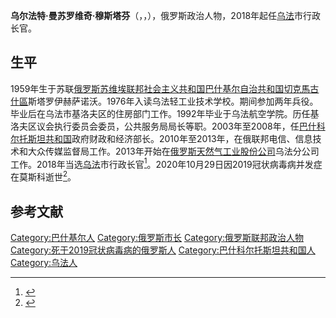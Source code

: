{{family name hatnote|曼苏罗维奇|穆斯塔芬|lang=Eastern Slavic}}
{{Infobox officeholder
| 姓名     = 乌尔法特·穆斯塔芬
| 原名     = Ульфат Мустафин
| 图像     = 
| 性别     = 男
| 职务     = [[乌法|乌法]]市行政长官
| 就任日期 = 2018年10月29日
| 卸任日期 = 2020年10月29日
| 出生日期 = 1959年5月4日
| 出生地点 = {{URS}}[[巴什基尔苏维埃社会主义自治共和国|巴什基尔苏维埃社会主义自治共和国]][[切克馬古什區|切克馬古什區]]
| 逝世日期 = {{Death date and age|2020|10|29|1959|5|4}}
| 逝世地点 = {{RUS}}[[莫斯科|莫斯科]]
| 职业     = 
| 政党     =
| 母校     = 
| 获奖     = 
}}
'''乌尔法特·曼苏罗维奇·穆斯塔芬'''（{{lang-ru|Ульфат Мансурович Мустафин}}，{{lang-ba|Өлфәт Мансур улы Мостафин}}，{{bd|1959年|5月4日|2020年|10月29日|catIdx=Mustafin}}），俄罗斯政治人物，2018年起任[[乌法|乌法]]市行政长官。

== 生平 ==
1959年生于苏联[[俄罗斯苏维埃联邦社会主义共和国|俄罗斯苏维埃联邦社会主义共和国]][[巴什基尔苏维埃社会主义自治共和国|巴什基尔自治共和国]][[切克馬古什區|切克馬古什區]]斯塔罗伊赫萨诺沃。1976年入读乌法轻工业技术学校。期间参加两年兵役。毕业后在乌法市基洛夫区的住房部门工作。1992年毕业于乌法航空学院。历任基洛夫区议会执行委员会委员，公共服务局局长等职。2003年至2008年，任[[巴什科尔托斯坦共和国|巴什科尔托斯坦共和国]]政府财政和经济部长。2010年至2013年，在俄联邦电信、信息技术和大众传媒监督局工作。2013年开始在[[俄罗斯天然气工业股份公司|俄罗斯天然气工业股份公司]]乌法分公司工作。2018年当选[[乌法|乌法]]市行政长官<ref>{{cite web |author1=Азат Гиззатуллин |title=Мэром Уфы избран Ульфат Мустафин |url=http://www.bashinform.ru/news/1231126-merom-ufy-izbran-ulfat-mustafin/ |publisher=Башинформ |language=ru |date=2018-10-29 |accessdate=2020-10-30 |archive-date=2020-02-24 |archive-url=https://web.archive.org/web/20200224215818/http://www.bashinform.ru/news/1231126-merom-ufy-izbran-ulfat-mustafin/ |dead-url=no }}</ref>。2020年10月29日因2019冠状病毒病并发症在莫斯科逝世<ref>{{cite web |title=俄罗斯乌法市市长因感染新冠肺炎死亡 |url=http://www.bjnews.com.cn/world/2020/10/30/782866.html |publisher=新京报 |date=2020-10-30 |accessdate=2020-10-30 |archive-date=2020-11-07 |archive-url=https://web.archive.org/web/20201107150442/http://www.bjnews.com.cn/world/2020/10/30/782866.html |dead-url=no }}</ref>。

== 参考文献 == 
{{reflist}}

{{Authority control}}
{{DEFAULTSORT:Mustafin, Ulfat}}
[[Category:巴什基尔人|Category:巴什基尔人]]
[[Category:俄罗斯市长|Category:俄罗斯市长]]
[[Category:俄罗斯联邦政治人物|Category:俄罗斯联邦政治人物]]
[[Category:死于2019冠状病毒病的俄罗斯人|Category:死于2019冠状病毒病的俄罗斯人]]
[[Category:巴什科尔托斯坦共和国人|Category:巴什科尔托斯坦共和国人]]
[[Category:乌法人|Category:乌法人]]